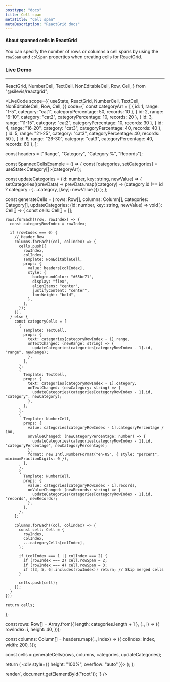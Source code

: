 ```yaml
---
posttype: "docs"
title: Cell span
metaTitle: "Cell span"
metaDescription: "ReactGrid docs"
---
```


#### About spanned cells in ReactGrid

You can specify the number of rows or columns a cell spans by using the `rowSpan` and `colSpan` properties when creating cells for ReactGrid.

### Live Demo

---

  ReactGrid,
  NumberCell,
  TextCell,
  NonEditableCell,
  Row,
  Cell,
} from "@silevis/reactgrid";

<LiveCode
scope={{
  useState,
  ReactGrid,
  NumberCell,
  TextCell,
  NonEditableCell,
  Row,
  Cell,
}}
code={`
const categoryArr = [
  { id: 1, range: "1-5", category: "cat1", categoryPercentage: 50, records: 10 },
  { id: 2, range: "6-10", category: "cat2", categoryPercentage: 10, records: 20 },
  { id: 3, range: "11-15", category: "cat2", categoryPercentage: 10, records: 30 },
  { id: 4, range: "16-20", category: "cat3", categoryPercentage: 40, records: 40 },
  { id: 5, range: "21-25", category: "cat3", categoryPercentage: 40, records: 50 },
  { id: 6, range: "26-30", category: "cat3", categoryPercentage: 40, records: 60 },
];

const headers = ["Range", "Category", "Category %", "Records"];

const SpannedCellsExample = () => {
  const [categories, setCategories] = useState<Category[]>(categoryArr);

  const updateCategories = (id: number, key: string, newValue) => {
    setCategories((prevData) =>
      prevData.map((category) => (category.id !== id ? category : { ...category, [key]: newValue }))
    );
  };

  const generateCells = (
    rows: Row[],
    columns: Column[],
    categories: Category[],
    updateCategories: (id: number, key: string, newValue) => void
  ): Cell[] => {
    const cells: Cell[] = [];

    rows.forEach((row, rowIndex) => {
      const categoryRowIndex = rowIndex;

      if (rowIndex === 0) {
        // Header Row
        columns.forEach((col, colIndex) => {
          cells.push({
            rowIndex,
            colIndex,
            Template: NonEditableCell,
            props: {
              value: headers[colIndex],
              style: {
                backgroundColor: "#55bc71",
                display: "flex",
                alignItems: "center",
                justifyContent: "center",
                fontWeight: "bold",
              },
            },
          });
        });
      } else {
        const categoryCells = [
          {
            Template: TextCell,
            props: {
              text: categories[categoryRowIndex - 1].range,
              onTextChanged: (newRange: string) => {
                updateCategories(categories[categoryRowIndex - 1].id, "range", newRange);
              },
            },
          },
          {
            Template: TextCell,
            props: {
              text: categories[categoryRowIndex - 1].category,
              onTextChanged: (newCategory: string) => {
                updateCategories(categories[categoryRowIndex - 1].id, "category", newCategory);
              },
            },
          },
          {
            Template: NumberCell,
            props: {
              value: categories[categoryRowIndex - 1].categoryPercentage / 100,
              onValueChanged: (newCategoryPercentage: number) => {
                updateCategories(categories[categoryRowIndex - 1].id, "categoryPercentage", newCategoryPercentage);
              },
              format: new Intl.NumberFormat("en-US", { style: "percent", minimumFractionDigits: 0 }),
            },
          },
          {
            Template: NumberCell,
            props: {
              value: categories[categoryRowIndex - 1].records,
              onValueChanged: (newRecords: string) => {
                updateCategories(categories[categoryRowIndex - 1].id, "records", newRecords);
              },
            },
          },
        ];

        columns.forEach((col, colIndex) => {
          const cell: Cell = {
            rowIndex,
            colIndex,
            ...categoryCells[colIndex],
          };

          if (colIndex === 1 || colIndex === 2) {
            if (rowIndex === 2) cell.rowSpan = 2;
            if (rowIndex === 4) cell.rowSpan = 3;
            if ([3, 5, 6].includes(rowIndex)) return; // Skip merged cells
          }

          cells.push(cell);
        });
      }
    });

    return cells;
  };

  const rows: Row[] = Array.from({ length: categories.length + 1 }, (_, i) => ({
    rowIndex: i,
    height: 40,
  }));

  const columns: Column[] = headers.map((_, index) => ({
    colIndex: index,
    width: 200,
  }));

  const cells = generateCells(rows, columns, categories, updateCategories);

  return (
    <div style={{ height: "100%", overflow: "auto" }}>
      <ReactGrid
        rows={rows}
        columns={columns}
        cells={cells}
        stickyTopRows={1}
      />
    </div>
  );
};

render(<SpannedCellsExample />, document.getElementById("root"));
`}
/>